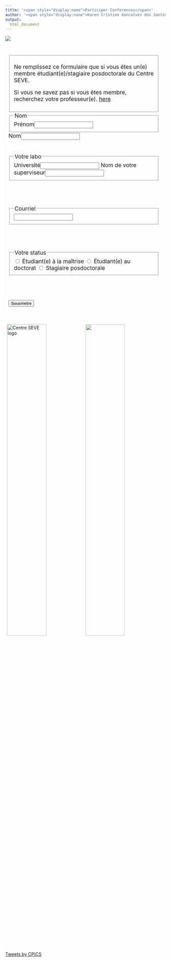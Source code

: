 ```yaml
---
title: '<span style="display:none">Participer Conferences</span>'
author: '<span style="display:none">Karen Cristine Goncalves dos Santos</span>'
output: 
  html_document
---
```


<!--December 2020-->
<head>
<meta charset="utf-8">
<link rel="apple-touch-icon" sizes="180x180" href="/apple-touch-icon.png">
<link rel="icon" type="image/png" sizes="32x32" href="/favicon-32x32.png">
<link rel="icon" type="image/png" sizes="16x16" href="/favicon-16x16.png">
<link rel="manifest" href="/site.webmanifest">
<link rel="mask-icon" href="/safari-pinned-tab.svg" color="#5bbad5">
<link rel="alternate" hreflang="en-us" href="../en/participate.html">
<meta name="msapplication-TileColor" content="#da532c">
<meta name="theme-color" content="#ffffff">
<meta name="viewport" content="width=device-width, initial-scale=1">
<script src="https://kit.fontawesome.com/0af1a424a5.js" crossorigin="anonymous"></script>
<link rel="stylesheet" href="column_text_style.css">
<link rel="stylesheet" href="form.css">

<style>
.main-container{max-width: 1492px}

div.text {
font-size: 1.25em;
background-color: rgba(255, 255, 255, 0.7); 
background-size: cover; 
padding: 2%;
}
li {color: black}
figure {
  padding: 4px;
  margin: auto;
}

figcaption {
  font-style: italic;
  padding: 2px;
  text-align: center;
}
div.figure p + p {
  display: table-caption;
}

iframe {max-width: 100%; max-height: 100%;}
</style>


<div class="container-fluid">

<div class="row">

<div class="cpics-logo"><img class="logo" src='images/logos/Logo-CPICS_White_1.webp'></div>
<br><br>
<div class="col-md-9" style="padding-right: 2%">
<div class="row text">

<form name="CPICS_participation" method="POST" data-netlify="false">

<!-- ARE you a CS member -->
<div class="form-row">
<fieldset aria-required="true">
Ne remplissez ce formulaire que si vous êtes un(e) membre étudiant(e)/stagiaire posdoctorale du Centre SEVE.<br>

Si vous ne savez pas si vous êtes membre, recherchez votre professeur(e). <a href="https://centreseve.recherche.usherbrooke.ca/en/researchers">here</a>


</fieldset>
</div>

<!-- Name -->
<div class="form-row">
<fieldset aria-required="true">
<legend>Nom</legend>
<label for="firstName">Prénom</label><input type="text" name="firstName" id="firstName" aria-required="true" data-ok="false">
<span class="error-msg" id="firstNameErr"></span>
</div>
<div class="form-row">
<label for="lastName">Nom</label><input type="text" name="lastName" id="lastName" aria-required="true" data-ok="false">
<span class="error-msg" id="lastNameErr"></span>
</fieldset>
</div>
<br><br>
<!-- University -->
<div class="form-row">
<fieldset aria-required="true">
<legend>Votre labo</legend>
<label for="University">Université</label><input type="text" name="University" id="University" aria-required="true" data-ok="false">
<span class="error-msg" id="UniversityErr"></span>
<label for="Supervisor">Nom de votre superviseur</label><input type="text" name="Supervisor" id="Supervisor" aria-required="true" data-ok="false">
</fieldset>
</div>
<br><br>

<!-- Email -->
<div class="form-row">
<fieldset aria-required="true">
<legend>Courriel</legend>
<input type="text" name="email" id="email" aria-required="true" data-ok="false">
<span class="error-msg" id="emailErr"></span>
</fieldset>
</div>
<br><br>

<!-- Status -->
<div class="form-row">
<fieldset aria-required="true">
<legend>Votre status</legend>
<input type="radio" id="masters" name="status" required="required" value="Master's student">
<label for="masters">Étudiant(e) à la maîtrise</label>
<input type="radio" id="phd" name="status" required="required" value="Ph.D. student">
<label for="phd">Étudiant(e) au doctorat</label>
<input type="radio" id="postdoc" name="status" required="required" value="Postdoctorate fellow">
<label for="postdoc">Stagiaire posdoctorale</label>
</fieldset>
</div>
<br><br>

<button type="submit" class="btn" aria-disabled="true" aria-describedby="CSmemberErr">Sousmetre</button>
</form>

</div>
</div>
<div class="col-md-3">

<div class="row">
<span> <p style="color: #ffffff; font-size: 2em; text-align:center;display: block; margin-left: auto; margin-right:auto"> [<i class="fab fa-twitter"></i>](https://twitter.com/CPICSEVE) [<i class="fab fa-linkedin-in"></i>](https://www.linkedin.com/company/cpics/about/) [<i class="fab fa-facebook"></i>](https://www.facebook.com/CPICS-Comit%C3%A9-de-partenariat-international-du-Centre-S%C3%88VE-395275957711442) <a  href = "mailto:cpicseve@gmail.com"><i class="fas fa-envelope" align="center" style="font-size:24px"></i></a> </p></span>
<div class="row" style="margin: 1%">
<a href="http://centreseve.recherche.usherbrooke.ca/fr"><img src="images/logos/centre_seve.webp" alt="Centre SEVE logo" width="50%"></a><a href="http://www.frqnt.gouv.qc.ca/en/accueil"><img  src="images/logos/FRQNT_blanc(transparent).webp" width="50%"></a>

</div>

<a class="twitter-timeline" data-height=1200px href="https://twitter.com/CPICSEVE?ref_src=twsrc%5Etfw">Tweets by CPICS</a> <script async src="https://platform.twitter.com/widgets.js" charset="utf-8"></script>

</div>

</div>


</div>
</div>